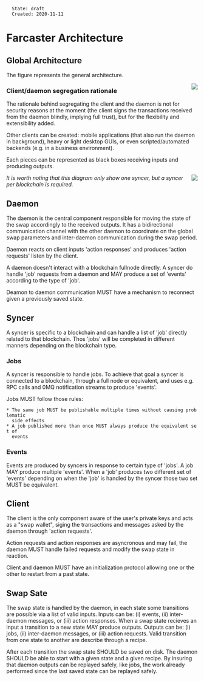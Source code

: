 <pre>
  State: draft
  Created: 2020-11-11
</pre>

=Farcaster Architecture=

==Global Architecture==

The figure represents the general architecture.

<img src="images/arch.png" align="right">

===Client/daemon segregation rationale===

The rationale behind segregating the client and the daemon is not for security
reasons at the moment (the client signs the transactions received from the
daemon blindly, implying full trust), but for the flexibility and extensibility
added.

Other clients can be created: mobile applications (that also run the daemon in
background), heavy or light desktop GUIs, or even scripted/automated backends
(e.g. in a business environment).

Each pieces can be represented as black boxes receiving inputs and producing
outputs.

<img src="images/global-arch.jpg" align="right">

''It is worth noting that this diagram only show one syncer, but a syncer per
blockchain is required.''

==Daemon==

The daemon is the central component responsible for moving the state of the swap
accordingly to the received outputs. It has a bidirectional communication
channel with the other daemon to coordinate on the global swap parameters and
inter-daemon communication during the swap period.

Daemon reacts on client inputs 'action responses' and produces 'action requests'
listen by the client.

A daemon doesn't interact with a blockchain fullnode directly. A syncer do
handle 'job' requests from a daemon and MAY produce a set of 'events' according
to the type of 'job'.

Deamon to daemon communication MUST have a mechanism to reconnect given a
previously saved state.

==Syncer==

A syncer is specific to a blockchain and can handle a list of 'job' directly
related to that blockchain. Thos 'jobs' will be completed in different manners
depending on the blockchain type.

===Jobs===

A syncer is responsible to handle jobs. To achieve that goal a syncer is
connected to a blockchain, through a full node or equivalent, and uses e.g. RPC
calls and 0MQ notification streams to produce 'events'.

Jobs MUST follow those rules:

 * The same job MUST be publishable multiple times without causing problematic
   side effects
 * A job published more than once MUST always produce the equivalent set of
   events

===Events===

Events are produced by syncers in response to certain type of 'jobs'. A job MAY
produce multiple 'events'. When a 'job' produces two different set of 'events'
depending on when the 'job' is handled by the syncer those two set MUST be
equivalent.

==Client==

The client is the only component aware of the user's private keys and acts as a
"swap wallet", siging the transactions and messages asked by the daemon through
'action requests'.

Action requests and action responses are asyncronous and may fail, the daemon
MUST handle failed requests and modify the swap state in reaction.

Client and daemon MUST have an initialization protocol allowing one or the other
to restart from a past state.

==Swap Sate==

The swap state is handled by the daemon, in each state some transitions are
possible via a list of valid inputs. Inputs can be: (i) events, (ii)
inter-daemon messages, or (iii) action responses. When a swap state recieves an
input a transition to a new state MAY produce outputs. Outputs can be: (i) jobs,
(ii) inter-daemon messages, or (iii) action requests. Valid transition from one
state to another are describe through a recipe.

After each transition the swap state SHOULD be saved on disk. The daemon SHOULD
be able to start with a given state and a given recipe. By insuring that daemon
outputs can be replayed safely, like jobs, the work already performed since the
last saved state can be replayed safely.

